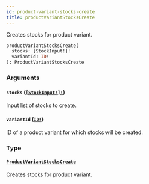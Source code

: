 ```yaml
---
id: product-variant-stocks-create
title: productVariantStocksCreate
---
```


Creates stocks for product variant.

```graphql
productVariantStocksCreate(
  stocks: [StockInput!]!
  variantId: ID!
): ProductVariantStocksCreate

```

### Arguments

#### `stocks` ([`[StockInput!]!`](/developer/api-reference/inputs/stock-input.mdx))

Input list of stocks to create.

#### `variantId` ([`ID!`](/developer/api-reference/scalars/id.mdx))

ID of a product variant for which stocks will be created.

### Type

#### [`ProductVariantStocksCreate`](/developer/api-reference/objects/product-variant-stocks-create.mdx)

Creates stocks for product variant.
